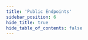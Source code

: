 ```yaml
---
title: 'Public Endpoints'
sidebar_position: 6
hide_title: true
hide_table_of_contents: false
---
```



<PageTitle
  iconUrl="img/haqq-icon.svg"
  title="Public Endpoints"
  chainId="haqq_11235-1"
  version="v1.8.2"
/>

<Endpoints
  api="https://haqq-api.noders.services"
  rpc="https://haqq-rpc.noders.services"
  grpc="https://haqq-grpc.noders.services:443"
  jsonRpc="https://haqq-jsonrpc.noders.services"
/>
